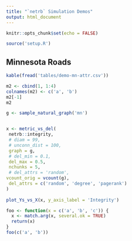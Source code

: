 ```yaml
---
title: "`netrb` Simulation Demos"
output: html_document
---
```


```r
knitr::opts_chunk$set(echo = FALSE)

source('setup.R')
```

## Minnesota Roads

```r
kable(fread('tables/demo-mn-attr.csv'))
```

```r
m2 <- cbind(1, 1:4)
colnames(m2) <- c('a', 'b')
m2[-1]
m2
```


```r



g <- sample_natural_graph('mn')


x <- metric_vs_del(
 netrb::integrity,
 # diam = 99,
 # unconn_dist = 100,
 graph = g,
 # del_min = 0.1,
 del_max = 0.5,
 nchunks = 5,
 # del_attrs = 'random',
vcount_orig = vcount(g),
 del_attrs = c('random', 'degree', 'pagerank')
)
           
plot_Ys_vs_X(x, y_axis_label = 'Integrity')
```


```r
foo <- function(x = c('a', 'b', 'c')) {
  x <- match.arg(x, several.ok = TRUE)
  return(x)
}
foo(c('a', 'b'))
```

